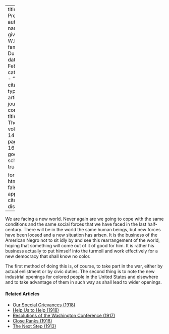 
---
title: 'The Present'
author:
  - name:
      given: W.E.B.
      family: Du Bois
date: Feb. 1917
categories: 
  - ""
citation: 
  type: article-journal
  container-title: The Crisis
  volume: 14
  issue: 4
  page: 165-166
google-scholar: true

format:
  html:
    toc: false
    appendix-cite-as: display
---



We are facing a new world. Never again are we going to cope with the same conditions and the same social forces that we have faced in the last half-century. There will be in the world the same human beings, but new forces have been loosed and a new situation has arisen. It is the business of the American Negro not to sit idly by and see this rearrangement of the world, hoping that something will come out of it of good for him. It is rather his business actually to put himself into the turmoil and work effectively for a new democracy that shall know no color.

The first method of doing this is, of course, to take part in the war, either by actual enlistment or by civic duties. The second thing is to note the new industrial openings for colored people in the United States and elsewhere and to take advantage of them in such way as shall lead to wider openings.

<!-- Similar articles start here -->
<div  class="clear-wrap"></div>

#### Related Articles

* [Our Special Grievances (1918)](/Volumes/16/05/our_special_greivances.html)
* [Help Us to Help (1918)](/Volumes/16/04/help_us.html)
* [Resolutions of the Washington Conference (1917)](/Volumes/14/02/resolutions.html)
* [Close Ranks (1918)](/Volumes/16/03/close_ranks.html)
* [The Next Step (1913)](/Volumes/06/02/next_step.html)

<!-- Similar articles end here -->